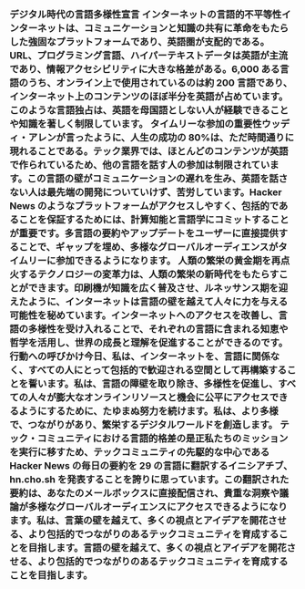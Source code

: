 
<Steps>

### デジタル時代の言語多様性宣言 インターネットの言語的不平等性インターネットは、コミュニケーションと知識の共有に革命をもたらした強固なプラットフォームであり、英語圏が支配的である。URL、プログラミング言語、ハイパーテキストデータは英語が主流であり、情報アクセシビリティに大きな格差がある。6,000 ある言語のうち、オンライン上で使用されているのは約 200 言語であり、インターネット上のコンテンツのほぼ半分を英語が占めています。このような言語独占は、英語を母国語としない人が経験できることや知識を著しく制限しています。 タイムリーな参加の重要性ウッディ・アレンが言ったように、人生の成功の 80%は、ただ時間通りに現れることである。テック業界では、ほとんどのコンテンツが英語で作られているため、他の言語を話す人の参加は制限されています。この言語の壁がコミュニケーションの遅れを生み、英語を話さない人は最先端の開発についていけず、苦労しています。Hacker News のようなプラットフォームがアクセスしやすく、包括的であることを保証するためには、計算知能と言語学にコミットすることが重要です。多言語の要約やアップデートをユーザーに直接提供することで、ギャップを埋め、多様なグローバルオーディエンスがタイムリーに参加できるようになります。 人類の繁栄の黄金期を再点火するテクノロジーの変革力は、人類の繁栄の新時代をもたらすことができます。印刷機が知識を広く普及させ、ルネッサンス期を迎えたように、インターネットは言語の壁を越えて人々に力を与える可能性を秘めています。インターネットへのアクセスを改善し、言語の多様性を受け入れることで、それぞれの言語に含まれる知恵や哲学を活用し、世界の成長と理解を促進することができるのです。 行動への呼びかけ今日、私は、インターネットを、言語に関係なく、すべての人にとって包括的で歓迎される空間として再構築することを誓います。私は、言語の障壁を取り除き、多様性を促進し、すべての人々が膨大なオンラインリソースと機会に公平にアクセスできるようにするために、たゆまぬ努力を続けます。私は、より多様で、つながりがあり、繁栄するデジタルワールドを創造します。 テック・コミュニティにおける言語的格差の是正私たちのミッションを実行に移すため、テックコミュニティの先駆的な中心である Hacker News の毎日の要約を 29 の言語に翻訳するイニシアチブ、hn.cho.sh を発表することを誇りに思っています。この翻訳された要約は、あなたのメールボックスに直接配信され、貴重な洞察や議論が多様なグローバルオーディエンスにアクセスできるようになります。私は、言葉の壁を越えて、多くの視点とアイデアを開花させる、より包括的でつながりのあるテックコミュニティを育成することを目指します。言語の壁を越えて、多くの視点とアイデアを開花させる、より包括的でつながりのあるテックコミュニティを育成することを目指します。</Steps>
